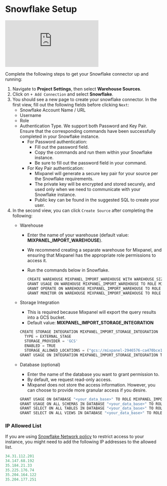 # Snowflake Setup


<div style={{position: 'relative', 'padding-bottom': '64.90384615384616%', height: 0}}>
    <iframe src="https://www.loom.com/embed/5dbaf37d9308404393417043551aed55"
        frameborder="0"
        webkitallowfullscreen mozallowfullscreen allowfullscreen
        style={{position: 'absolute', 'top': 0, 'left': 0, 'width': '100%', 'height': '100%'}}>
    </iframe>
</div>

Complete the following steps to get your Snowflake connector up and running:

1. Navigate to **Project Settings**, then select **Warehouse Sources**.
2. Click on `+ Add Connection` and select **Snowflake**.
3. You should see a new page to create your snowflake connector. In the first view, fill out the following fields before clicking  `Next`: 
    - Snowflake Account Name / URL
    - Username
    - Role
    - Authentication Type. We support both Password and Key Pair.
    Ensure that the corresponding commands have been successfully completed in your Snowflake instance.
        - For Password authentication:
            - Fill out the password field.
            - Copy the commands and run them within your Snowflake instance.
            - Be sure to fill out the password field in your command.
        - For Key Pair authentication:
            - Mixpanel will generate a secure key pair for your source per the Snowflake requirements.
            - The private key will be encrypted and stored securely, and used only when we need to communicate with your Snowflake instance.
            - Public key can be found in the suggested SQL to create your user.
4. In the second view, you can click `Create Source` after completing the following:
    - Warehouse
        - Enter the name of your warehouse (default value: **MIXPANEL_IMPORT_WAREHOUSE**).
        - We recommend creating a separate warehouse for Mixpanel, and ensuring that Mixpanel has the appropriate role permissions to access it.
        - Run the commands below in Snowflake.
            
            ```jsx
            CREATE WAREHOUSE MIXPANEL_IMPORT_WAREHOUSE WITH WAREHOUSE_SIZE = XSMALL AUTO_SUSPEND = 60 AUTO_RESUME = TRUE INITIALLY_SUSPENDED = FALSE;
            GRANT USAGE ON WAREHOUSE MIXPANEL_IMPORT_WAREHOUSE TO ROLE MIXPANEL_IMPORT_ROLE;
            GRANT OPERATE ON WAREHOUSE MIXPANEL_IMPORT_WAREHOUSE TO ROLE MIXPANEL_IMPORT_ROLE;
            GRANT MONITOR ON WAREHOUSE MIXPANEL_IMPORT_WAREHOUSE TO ROLE MIXPANEL_IMPORT_ROLE; 
            ```
            
    - Storage Integration
        - This is required because Mixpanel will export the query results into a GCS bucket.
        - Default value: **MIXPANEL_IMPORT_STORAGE_INTEGRATION**
        
        ```jsx
        CREATE STORAGE INTEGRATION MIXPANEL_IMPORT_STORAGE_INTEGRATION
          TYPE = EXTERNAL_STAGE
          STORAGE_PROVIDER = 'GCS'
          ENABLED = TRUE
          STORAGE_ALLOWED_LOCATIONS = ("gcs://mixpanel-2946576-ca470bce1e1ed2ec");
        GRANT USAGE ON INTEGRATION MIXPANEL_IMPORT_STORAGE_INTEGRATION TO MIXPANEL_IMPORT_ROLE; 
        ```
        
    - Database (optional)
        - Enter the name of the database you want to grant permission to.
        - By default, we request read-only access.
        - Mixpanel does not store the access information. However, you can choose to provide more granular access if you desire.
        
        ```jsx
        GRANT USAGE ON DATABASE "<your_data_base>" TO ROLE MIXPANEL_IMPORT_ROLE;
        GRANT USAGE ON ALL SCHEMAS IN DATABASE "<your_data_base>" TO ROLE MIXPANEL_IMPORT_ROLE;
        GRANT SELECT ON ALL TABLES IN DATABASE "<your_data_base>" TO ROLE MIXPANEL_IMPORT_ROLE;
        GRANT SELECT ON ALL VIEWS IN DATABASE "<your_data_base>" TO ROLE MIXPANEL_IMPORT_ROLE;
        ```

### IP Allowed List
If you are using [Snowflake Network policy](https://docs.snowflake.com/en/user-guide/network-policies) to restrict access to your instance, you might need to add the following IP addresses to the allowed list.

```jsx
34.31.112.201
34.147.68.192
35.184.21.33
35.225.176.74
35.204.164.122
35.204.177.251
```
        

